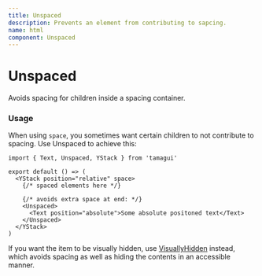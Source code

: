 ```yaml
---
title: Unspaced
description: Prevents an element from contributing to sapcing.
name: html
component: Unspaced
---
```


# Unspaced

<Description>Avoids spacing for children inside a spacing container.</Description>

### Usage

When using `space`, you sometimes want certain children to not contribute to spacing. Use Unspaced to achieve this:

```tsx
import { Text, Unspaced, YStack } from 'tamagui'

export default () => (
  <YStack position="relative" space>
    {/* spaced elements here */}

    {/* avoids extra space at end: */}
    <Unspaced>
      <Text position="absolute">Some absolute positoned text</Text>
    </Unspaced>
  </YStack>
)
```

If you want the item to be visually hidden, use [VisuallyHidden](/docs/components/visually-hidden) instead, which avoids spacing as well as hiding the contents in an accessible manner.
